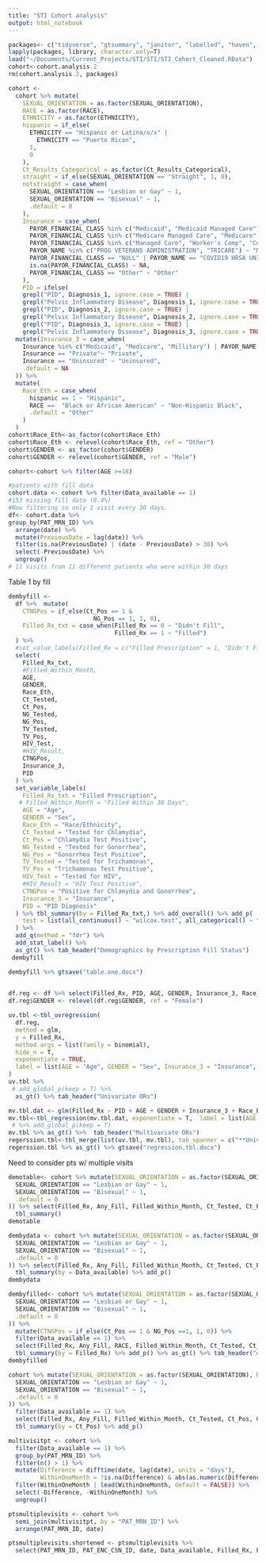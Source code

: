 ```yaml
---
title: "STI Cohort analysis"
output: html_notebook
---
```


```r
packages<- c("tidyverse", "gtsummary", "janitor", "labelled", "haven", "gt")
lapply(packages, library, character.only=T)
load("~/Documents/Current_Projects/STI/STI/STI_Cohort_Cleaned.RData")
cohort<-cohort.analysis.2
rm(cohort.analysis.2, packages)
```


```r
cohort <-
  cohort %>% mutate(
    SEXUAL_ORIENTATION = as.factor(SEXUAL_ORIENTATION),
    RACE = as.factor(RACE),
    ETHNICITY = as.factor(ETHNICITY),
    hispanic = if_else(
      ETHNICITY == "Hispanic or Latina/o/x" |
        ETHNICITY == "Puerto Rican",
      1,
      0
    ),
    Ct_Results_Categorical = as.factor(Ct_Results_Categorical),
    straight = if_else(SEXUAL_ORIENTATION == "Straight", 1, 0),
    notstraight = case_when(
      SEXUAL_ORIENTATION == "Lesbian or Gay" ~ 1,
      SEXUAL_ORIENTATION == "Bisexual" ~ 1,
      .default = 0
    ),
    Insurance = case_when(
      PAYOR_FINANCIAL_CLASS %in% c("Medicaid", "Medicaid Managed Care") ~ "Medicaid",
      PAYOR_FINANCIAL_CLASS %in% c("Medicare Managed Care", "Medicare" ) ~ "Medicare",
      PAYOR_FINANCIAL_CLASS %in% c("Managed Care", "Worker's Comp", "Commercial", "BCBS") ~ "Private",
      PAYOR_NAME %in% c("PROG VETERANS ADMINISTRATION", "TRICARE") ~ "Millitary",
      PAYOR_FINANCIAL_CLASS == "NULL" | PAYOR_NAME == "COVID19 HRSA UNINSURED T&T FUND" ~ "Uninsured",
      is.na(PAYOR_FINANCIAL_CLASS) ~ NA,
      PAYOR_FINANCIAL_CLASS == "Other" ~ "Other"
    ),
    PID = ifelse(
    grepl("PID", Diagnosis_1, ignore.case = TRUE) |
    grepl("Pelvic Inflammatory Disease", Diagnosis_1, ignore.case = TRUE) |
    grepl("PID", Diagnosis_2, ignore.case = TRUE) |
    grepl("Pelvic Inflammatory Disease", Diagnosis_2, ignore.case = TRUE) |
    grepl("PID", Diagnosis_3, ignore.case = TRUE) |
    grepl("Pelvic Inflammatory Disease", Diagnosis_3, ignore.case = TRUE), 1, 0)) %>% 
  mutate(Insurance_3 = case_when(
    Insurance %in% c("Medicaid", "Medicare", "Millitary") | PAYOR_NAME == "PROG SEXUAL ASSAULT" ~ "Public",
    Insurance == "Private"~ "Private",
    Insurance == "Uninsured" ~ "Uninsured",
    .default = NA
  )) %>% 
  mutate(
    Race_Eth = case_when(
      hispanic == 1 ~ "Hispanic",
      RACE ==  "Black or African American" ~ "Non-Hispanic Black",
      .default = "Other"
    )
  )
cohort$Race_Eth<-as_factor(cohort$Race_Eth)
cohort$Race_Eth <- relevel(cohort$Race_Eth, ref = "Other")
cohort$GENDER <- as_factor(cohort$GENDER)
cohort$GENDER <- relevel(cohort$GENDER, ref = "Male")
```

```r
cohort<-cohort %>% filter(AGE >=18)
```


```r
#patients with fill data
cohort.data <- cohort %>% filter(Data_available == 1)
#153 missing fill data (8.4%)
#Now filtering so only 1 visit every 30 days.
df<- cohort.data %>% 
group_by(PAT_MRN_ID) %>%
  arrange(date) %>%
  mutate(PreviousDate = lag(date)) %>%
  filter(is.na(PreviousDate) | (date - PreviousDate) > 30) %>%
  select(-PreviousDate) %>%
  ungroup()
# 11 visits from 11 different patients who were within 30 days
```

Table 1 by fill

```r
dembyfill <-
  df %>%  mutate(
    CTNGPos = if_else(Ct_Pos == 1 &
                        NG_Pos == 1, 1, 0),
    Filled_Rx_txt = case_when(Filled_Rx == 0 ~ "Didn't Fill",
                              Filled_Rx == 1 ~ "Filled")
  ) %>%
  #set_value_labels(Filled_Rx = c("Filled Prescription" = 1, "Didn't Fill Prescription" = 0)) %>%
  select(
    Filled_Rx_txt,
    #Filled_Within_Month,
    AGE,
    GENDER,
    Race_Eth,
    Ct_Tested,
    Ct_Pos,
    NG_Tested,
    NG_Pos,
    TV_Tested,
    TV_Pos,
    HIV_Test,
    #HIV_Result,
    CTNGPos,
    Insurance_3,
    PID
  ) %>%
  set_variable_labels(
    Filled_Rx_txt = "Filled Prescription",
   # Filled_Within_Month = "Filled Within 30 Days",
    AGE = "Age",
    GENDER = "Sex",
    Race_Eth = "Race/Ethnicity",
    Ct_Tested = "Tested for Chlamydia",
    Ct_Pos = "Chlamydia Test Positive",
    NG_Tested = "Tested for Gonorrhea",
    NG_Pos = "Gonorrhea Test Positive",
    TV_Tested = "Tested for Trichamonas",
    TV_Pos = "Trichamonas Test Positive",
    HIV_Test = "Tested for HIV",
    #HIV_Result = "HIV Test Positive",
    CTNGPos = "Positive for Chlamydia and Gonorrhea",
    Insurance_3 = "Insurance",
    PID = "PID Diagnosis"
  ) %>% tbl_summary(by = Filled_Rx_txt,) %>% add_overall() %>% add_p(
    test = list(all_continuous() ~ "wilcox.test", all_categorical() ~ "fisher.test") 
  ) %>% 
  add_q(method = "fdr") %>% 
  add_stat_label() %>%
  as_gt() %>% tab_header("Demographics by Prescription Fill Status")
 dembyfill

dembyfill %>% gtsave("table.one.docx")
 
```

```r
df.reg <- df %>% select(Filled_Rx, PID, AGE, GENDER, Insurance_3, Race_Eth) %>% set_variable_labels(AGE = "Age", GENDER = "Sex", Insurance_3 = "Insurance", Race_Eth = "Race/Ethnicity", PID = "PID Diagnosis")
df.reg$GENDER <- relevel(df.reg$GENDER, ref = "Female")

uv.tbl <-tbl_uvregression(
  df.reg,
  method = glm,
  y = Filled_Rx,
  method.args = list(family = binomial),
  hide_n = T,
  exponentiate = TRUE,
  label = list(AGE = "Age", GENDER = "Sex", Insurance_3 = "Insurance", Race_Eth = "Race/Ethnicity", PID = "PID Diagnosis")
) 
uv.tbl %>% 
 # add_global_p(keep = T) %>% 
  as_gt() %>% tab_header("Univariate ORs") 

mv.tbl.dat <- glm(Filled_Rx ~ PID + AGE + GENDER + Insurance_3 + Race_Eth, family = "binomial", data = df.reg)
mv.tbl<-tbl_regression(mv.tbl.dat, exponentiate = T,  label = list(AGE = "Age", GENDER = "Sex", Insurance_3 = "Insurance", Race_Eth = "Race/Ethnicity", PID = "PID Diagnosis")) 
 # %>% add_global_p(keep = T)
mv.tbl %>% as_gt() %>%  tab_header("Multivariate ORs") 
regerssion.tbl<-tbl_merge(list(uv.tbl, mv.tbl), tab_spanner = c("**Univariate ORs**","**Multivariate ORs**"))
regerssion.tbl %>% as_gt() %>% gtsave("regression.tbl.docx")
```



Need to consider pts w/ multiple visits
```r
demotable<- cohort %>% mutate(SEXUAL_ORIENTATION = as.factor(SEXUAL_ORIENTATION), RACE = as.factor(RACE), ETHNICITY = as.factor(ETHNICITY), hispanic = if_else(ETHNICITY == "Hispanic or Latina/o/x" | ETHNICITY == "Puerto Rican", 1, 0), Ct_Results_Categorical = as.factor(Ct_Results_Categorical), straight = if_else(SEXUAL_ORIENTATION == "Straight", 1, 0), notstraight = case_when(
  SEXUAL_ORIENTATION == "Lesbian or Gay" ~ 1,
  SEXUAL_ORIENTATION == "Bisexual" ~ 1,
  .default = 0
)) %>% select(Filled_Rx, Any_Fill, Filled_Within_Month, Ct_Tested, Ct_Pos, Ct_Results_Categorical, AGE, GENDER, hispanic, RACE, NG_Tested, NG_Pos, TV_Tested, TV_Pos, HIV_Test, HIV_Result, Data_available, PAYOR_FINANCIAL_CLASS, PAYOR_NAME) %>% 
  tbl_summary()
demotable

dembydata <- cohort %>% mutate(SEXUAL_ORIENTATION = as.factor(SEXUAL_ORIENTATION), RACE = as.factor(RACE), ETHNICITY = as.factor(ETHNICITY), hispanic = if_else(ETHNICITY == "Hispanic or Latina/o/x" | ETHNICITY == "Puerto Rican", 1, 0), Ct_Results_Categorical = as.factor(Ct_Results_Categorical), straight = if_else(SEXUAL_ORIENTATION == "Straight", 1, 0), notstraight = case_when(
  SEXUAL_ORIENTATION == "Lesbian or Gay" ~ 1,
  SEXUAL_ORIENTATION == "Bisexual" ~ 1,
  .default = 0
)) %>% select(Filled_Rx, Any_Fill, Filled_Within_Month, Ct_Tested, Ct_Pos, Ct_Results_Categorical, AGE, GENDER, NG_Tested, NG_Pos, TV_Tested, TV_Pos, HIV_Test, HIV_Result, Data_available) %>% set_value_labels(Data_available = c("Available" = 1, "Missing" = 0)) %>% 
  tbl_summary(by = Data_available) %>% add_p()
dembydata

dembyfilled<- cohort %>% mutate(SEXUAL_ORIENTATION = as.factor(SEXUAL_ORIENTATION), RACE = as.factor(RACE), ETHNICITY = as.factor(ETHNICITY), Data_available = as.factor(Data_available), hispanic = if_else(ETHNICITY == "Hispanic or Latina/o/x" | ETHNICITY == "Puerto Rican", 1, 0), Ct_Results_Categorical = as.factor(Ct_Results_Categorical), straight = if_else(SEXUAL_ORIENTATION == "Straight", 1, 0), notstraight = case_when(
  SEXUAL_ORIENTATION == "Lesbian or Gay" ~ 1,
  SEXUAL_ORIENTATION == "Bisexual" ~ 1,
  .default = 0
)) %>% 
  mutate(CTNGPos = if_else(Ct_Pos == 1 & NG_Pos ==1, 1, 0)) %>% 
  filter(Data_available == 1) %>% 
  select(Filled_Rx, Any_Fill, RACE, Filled_Within_Month, Ct_Tested, Ct_Pos, Ct_Results_Categorical, AGE, GENDER, NG_Tested, NG_Pos, TV_Tested, TV_Pos, HIV_Test, HIV_Result, CTNGPos, PAYOR_FINANCIAL_CLASS, PAYOR_NAME) %>% 
  tbl_summary(by = Filled_Rx) %>% add_p() %>% as_gt() %>% tab_header("demographics by fill")
dembyfilled

cohort %>% mutate(SEXUAL_ORIENTATION = as.factor(SEXUAL_ORIENTATION), RACE = as.factor(RACE), ETHNICITY = as.factor(ETHNICITY), hispanic = if_else(ETHNICITY == "Hispanic or Latina/o/x" | ETHNICITY == "Puerto Rican", 1, 0), Ct_Results_Categorical = as.factor(Ct_Results_Categorical), straight = if_else(SEXUAL_ORIENTATION == "Straight", 1, 0), notstraight = case_when(
  SEXUAL_ORIENTATION == "Lesbian or Gay" ~ 1,
  SEXUAL_ORIENTATION == "Bisexual" ~ 1,
  .default = 0
)) %>% 
  filter(Data_available == 1) %>% 
  select(Filled_Rx, Any_Fill, Filled_Within_Month, Ct_Tested, Ct_Pos, Ct_Results_Categorical, AGE, GENDER, NG_Tested, NG_Pos, TV_Tested, TV_Pos, HIV_Test, HIV_Result) %>% 
  tbl_summary(by = Ct_Pos) %>% add_p()


```

```r
multivisitpt <- cohort %>% 
  filter(Data_available == 1) %>% 
  group_by(PAT_MRN_ID) %>% 
  filter(n() > 1) %>%
  mutate(Difference = difftime(date, lag(date), units = "days"),
         WithinOneMonth = !is.na(Difference) & abs(as.numeric(Difference)) <= 30) %>%
  filter(WithinOneMonth | lead(WithinOneMonth, default = FALSE)) %>%
  select(-Difference, -WithinOneMonth) %>%
  ungroup()

ptsmultiplevisits <- cohort %>% 
  semi_join(multivisitpt, by = "PAT_MRN_ID") %>% 
  arrange(PAT_MRN_ID, date)

ptsmultiplevisits.shortened <- ptsmultiplevisits %>% 
  select(PAT_MRN_ID, PAT_ENC_CSN_ID, date, Data_available, Filled_Rx, Filled_Within_Month, Any_Fill)

```


